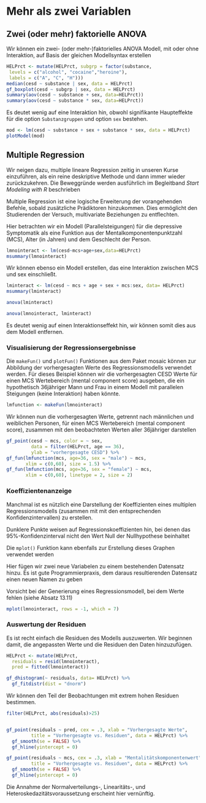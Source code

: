 # Mehr als zwei Variablen

## Zwei (oder mehr) faktorielle ANOVA

Wir können ein zwei- (oder mehr-)faktorielles ANOVA Modell, mit oder ohne Interaktion, auf Basis der gleichen Modellsyntax erstellen

```r
HELPrct <- mutate(HELPrct, subgrp = factor(substance,
 levels = c("alcohol", "cocaine","heroine"),
 labels = c("A", "C", "H")))
median(cesd ~ substance | sex, data = HELPrct)
gf_boxplot(cesd ~ subgrp | sex, data = HELPrct)
summary(aov(cesd ~ substance + sex, data=HELPrct))
summary(aov(cesd ~ substance * sex, data=HELPrct))
```

Es deutet wenig auf eine Interaktion hin, obwohl signifikante Haupteffekte für die option `Substanzgruppen` und option `sex` bestehen.

```r
mod <- lm(cesd ~ substance + sex + substance * sex, data = HELPrct)
plotModel(mod)
```

## Multiple Regression

:::{.note data-latex=""}
Wir neigen dazu, multiple lineare Regression zeitig in unseren Kurse einzuführen, als ein reine deskriptive Methode und dann immer wieder zurückzukehren. Die Beweggründe werden ausführlich im Begleitband *Start Modeling with R* beschrieben
:::

Multiple Regression ist eine logische Erweiterung der vorangehenden Befehle, sobald zusätzliche Prädiktoren hinzukommen. Dies ermöglicht den Studierenden der Versuch, multivariate Beziehungen zu entflechten.

Hier betrachten wir ein Modell (Parallelsteigungen) für die depressive Symptomatik als eine Funktion aus der Mentalkomponentenpunktzahl (MCS), Alter (in Jahren) und dem Geschlecht der Person.

```r
lmnointeract <- lm(cesd~mcs+age+sex,data=HELPrct)
msummary(lmnointeract)
```

Wir können ebenso ein Modell erstellen, das eine Interaktion zwischen MCS und sex einschließt.

```r
lminteract <- lm(cesd ~ mcs + age + sex + mcs:sex, data= HELPrct)
msummary(lminteract)

anova(lminteract)

anova(lmnointeract, lminteract)
```

Es deutet wenig auf einen Interaktionseffekt hin, wir können somit dies aus dem Modell entfernen.


### Visualisierung der Regressionsergebnisse

Die `makeFun()` und `plotFun()` Funktionen aus dem Paket mosaic können zur Abbildung der vorhergesagten Werte des Regressionsmodells verwendet werden. Für dieses Beispiel können wir die vorhergesagten CESD Werte für einen MCS Wertebereich (mental component score) ausgeben, die ein hypothetisch 36jähriger Mann und Frau in einem Modell mit parallelen Steigungen (keine Interaktion) haben könnte.

```r
lmfunction <- makeFun(lmnointeract)
```

Wir können nun die vorhergesagten Werte, getrennt nach männlichen und weiblichen Personen, für einen MCS Wertebereich (mental component score), zusammen mit den beobachteten Werten aller 36jähriger darstellen

```r
gf_point(cesd ~ mcs, color = ~ sex,
         data = filter(HELPrct, age == 36),
         ylab = "vorhergesagte CESD") %>%
gf_fun(lmfunction(mcs, age=36, sex = "male") ~ mcs,
       xlim = c(0,60), size = 1.5) %>%
gf_fun(lmfunction(mcs, age=36, sex = "female") ~ mcs,
       xlim = c(0,60), linetype = 2, size = 2)
```


### Koeffizientenanzeige

Manchmal ist es nützlich eine Darstellung der Koeffizienten eines multiplen Regressionsmodells (zusammen mit mit den entsprechenden Konfidenzintervallen) zu erstellen.

:::{.note data-latex=""}
Dunklere Punkte weisen auf Regressionskoeffizienten hin, bei denen das 95%-Konfidenzinterval nicht den Wert Null der Nullhypothese beinhaltet
:::

:::{.hinweis data-latex=""}
Die `mplot()` Funktion kann ebenfalls zur Erstellung dieses Graphen verwendet werden
:::

:::{.note data-latex=""}
Hier fügen wir zwei neue Variabelen zu einem bestehenden Datensatz hinzu. Es ist gute Programmierpraxis, dem daraus resultierenden Datensatz einen neuen Namen zu geben
:::

:::{.achtung data-latex=""}
Vorsicht bei der Generierung eines Regressionsmodell, bei dem Werte fehlen (siehe Absatz 13.11)
:::

```r
mplot(lmnointeract, rows = -1, which = 7)
```


### Auswertung der Residuen

Es ist recht einfach die Residuen des Modells auszuwerten. Wir beginnen damit, die angepassten Werte und die Residuen den Daten hinzuzufügen.

```r
HELPrct <- mutate(HELPrct, 
  residuals = resid(lmnointeract), 
  pred = fitted(lmnointeract))

gf_dhistogram(~ residuals, data= HELPrct) %>%
  gf_fitdistr(dist = "dnorm")
```
Wir können den Teil der Beobachtungen mit extrem hohen Residuen bestimmen.

```r
filter(HELPrct, abs(residuals)>25)


gf_point(residuals ~ pred, cex = .3, xlab = "Vorhergesagte Werte",
         title = "Vorhergesagte vs. Residuen", data = HELPrct) %>%
  gf_smooth(se = FALSE) %>%
  gf_hline(yintercept = 0)

gf_point(residuals ~ mcs, cex = .3, xlab = "Mentalitätskomponentenwert",
         title = "Vorhergesagte vs. Residuen", data = HELPrct) %>%
  gf_smooth(se = FALSE) %>%
  gf_hline(yintercept = 0)
```

Die Annahme der Normalverteilungs-, Linearitäts-, und Heteroskedazitätsvoraussetzung erscheint hier vernünftig.

